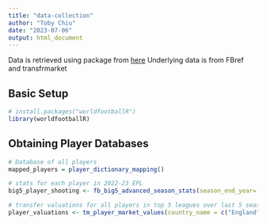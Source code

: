 ```yaml
---
title: "data-collection"
author: "Toby Chiu"
date: "2023-07-06"
output: html_document
---
```


Data is retrieved using package from [here](https://jaseziv.github.io/worldfootballR/articles/extract-fbref-data.html)
Underlying data is from FBref and transfrmarket

## Basic Setup
```r
# install.packages("worldfootballR")
library(worldfootballR)
```
## Obtaining Player Databases
```r
# Database of all players
mapped_players = player_dictionary_mapping()

# stats for each player in 2022-23 EPL 
big5_player_shooting <- fb_big5_advanced_season_stats(season_end_year= 2023, stat_type= "shooting", team_or_player= "player")

# transfer valuations for all players in top 5 leagues over last 5 seasons
player_valuations <- tm_player_market_values(country_name = c("England", "Spain", "France", "Italy", "Germany"), start_year = c(2019:2023))
```